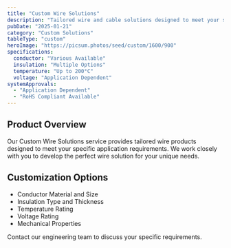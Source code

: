 ```yaml
---
title: "Custom Wire Solutions"
description: "Tailored wire and cable solutions designed to meet your specific application requirements and performance needs."
pubDate: "2025-01-21"
category: "Custom Solutions"
tableType: "custom"
heroImage: "https://picsum.photos/seed/custom/1600/900"
specifications:
  conductor: "Various Available"
  insulation: "Multiple Options"
  temperature: "Up to 200°C"
  voltage: "Application Dependent"
systemApprovals:
  - "Application Dependent"
  - "RoHS Compliant Available"
---
```


## Product Overview

Our Custom Wire Solutions service provides tailored wire products designed to meet your specific application requirements. We work closely with you to develop the perfect wire solution for your unique needs.

## Customization Options

- Conductor Material and Size
- Insulation Type and Thickness
- Temperature Rating
- Voltage Rating
- Mechanical Properties

Contact our engineering team to discuss your specific requirements.

